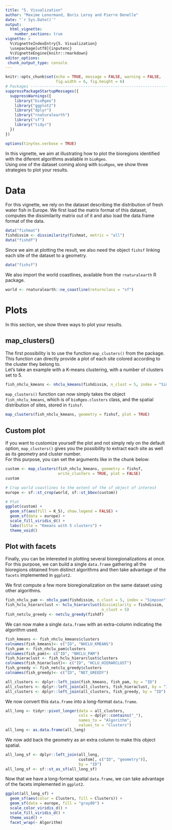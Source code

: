```yaml
---
title: "5. Visualization"
author: "Maxime Lenormand, Boris Leroy and Pierre Denelle"
date: "`r Sys.Date()`"
output: 
  html_vignette:
    number_sections: true
vignette: >
  %\VignetteIndexEntry{5. Visualization}
  \usepackage[utf8]{inputenc}
  %\VignetteEngine{knitr::rmarkdown}
editor_options: 
 chunk_output_type: console
---
```


```r
knitr::opts_chunk$set(echo = TRUE, message = FALSE, warning = FALSE,
                      fig.width = 6, fig.height = 6)
# Packages --------------------------------------------------------------------
suppressPackageStartupMessages({
  suppressWarnings({
    library("bioRgeo")
    library("ggplot2")
    library("dplyr")
    library("rnaturalearth")
    library("sf")
    library("tidyr")
  })
})

options(tinytex.verbose = TRUE)
```

In this vignette, we aim at illustrating how to plot the bioregions identified
with the diferent algorithms available in `bioRgeo`.
<br>
Using one of the dataset coming along with `bioRgeo`, we show three strategies
to plot your results.

# Data  
For this vignette, we rely on the dataset describing the distribution of fresh
water fish in Europe. We first load the matrix format of this dataset, computes
the dissimilarity matrix out of it and also load the data.frame format of the
data.

```r
data("fishmat")
fishdissim <- dissimilarity(fishmat, metric = "all")
data("fishdf")
```

Since we aim at plotting the result, we also need the object `fishsf` linking
each site of the dataset to a geometry.

```r
data("fishsf")
```

We also import the world coastlines, available from the `rnaturalearth`
R package.

```r
world <- rnaturalearth::ne_coastline(returnclass = "sf")
```

# Plots  
In this section, we show three ways to plot your results.
<br>

## map_clusters()  
The first possibility is to use the function `map_clusters()` from the package.
This function can directly provide a plot of each site colored according to
the cluster they belong to.
<br>
Let's take an example with a K-means clustering, with a number of clusters set
to 5.

```r
fish_nhclu_kmeans <- nhclu_kmeans(fishdissim, n_clust = 5, index = "Simpson")
```

`map_clusters()` function can now simply takes the object `fish_nhclu_kmeans`,
which is of `bioRgeo.clusters` class, and the spatial distribution of sites,
stored in `fishsf`.

```r
map_clusters(fish_nhclu_kmeans, geometry = fishsf, plot = TRUE)
```

## Custom plot  
If you want to customize yourself the plot and not simply rely on the default
option, `map_clusters()` gives you the possibility to extract each site as well
as its geometry and cluster number.  
For this purpose, you can set the arguments like in the chunk below:

```r
custom <- map_clusters(fish_nhclu_kmeans, geometry = fishsf,
                       write_clusters = TRUE, plot = FALSE)
custom

# Crop world coastlines to the extent of the sf object of interest
europe <- sf::st_crop(world, sf::st_bbox(custom))

# Plot
ggplot(custom) +
  geom_sf(aes(fill = K_5), show.legend = FALSE) +
  geom_sf(data = europe) +
  scale_fill_viridis_d() +
  labs(title = "Kmeans with 5 clusters") +
  theme_void()
```

## Plot with facets  
Finally, you can be interested in plotting several bioregionalizations at once.
For this purpose, we can build a single `data.frame` gathering all the
bioregions obtained from distinct algorithms and then take advantage of the
`facets` implemented in `ggplot2`.
<br>

We first compute a few more bioregionalization on the same dataset using
other algorithms.
<br>

```r
fish_nhclu_pam <- nhclu_pam(fishdissim, n_clust = 5, index = "Simpson")
fish_hclu_hierarclust <- hclu_hierarclust(dissimilarity = fishdissim,
                                          n_clust = 5)
fish_netclu_greedy <- netclu_greedy(fishdf)
```

We can now make a single `data.frame` with an extra-column indicating the
algorithm used.

```r
fish_kmeans <- fish_nhclu_kmeans$clusters
colnames(fish_kmeans)<- c("ID", "NHCLU_KMEANS")
fish_pam <- fish_nhclu_pam$clusters
colnames(fish_pam)<- c("ID", "NHCLU_PAM")
fish_hieraclust <- fish_hclu_hierarclust$clusters
colnames(fish_hieraclust)<- c("ID", "HCLU_HIERARCLUST")
fish_greedy <- fish_netclu_greedy$clusters
colnames(fish_greedy)<- c("ID", "NET_GREEDY")

all_clusters <- dplyr::left_join(fish_kmeans, fish_pam, by = "ID")
all_clusters <- dplyr::left_join(all_clusters, fish_hieraclust, by = "ID")
all_clusters <- dplyr::left_join(all_clusters, fish_greedy, by = "ID")
```

We now convert this `data.frame` into a long-format `data.frame`.

```r
all_long <- tidyr::pivot_longer(data = all_clusters,
                                cols = dplyr::contains("_"),
                                names_to = "Algorithm",
                                values_to = "Clusters")
all_long <- as.data.frame(all_long)
```

We now add back the geometry as an extra column to make this object spatial.

```r
all_long_sf <- dplyr::left_join(all_long,
                                custom[, c("ID", "geometry")],
                                by = "ID")
all_long_sf <- sf::st_as_sf(all_long_sf)
```

Now that we have a long-format spatial `data.frame`, we can take advantage of
the facets implemented in `ggplot2`.

```r
ggplot(all_long_sf) +
  geom_sf(aes(color = Clusters, fill = Clusters)) +
  geom_sf(data = europe, fill = "gray80") +
  scale_color_viridis_d() +
  scale_fill_viridis_d() +
  theme_void() +
  facet_wrap(~ Algorithm)
```
